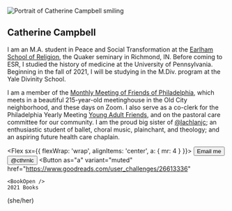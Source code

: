 

<Image
  alt="Portrait of Catherine Campbell smiling"
  src="/portrait.jpg"
  width={1024}
  height={1536}
  layout="responsive"
  priority
/>

<article>

# Catherine Campbell

I am an M.A. student in Peace and Social Transformation at the [Earlham School of Religion](https://esr.earlham.edu), the Quaker seminary in Richmond, IN. Before coming to ESR, I studied the history of medicine at the University of Pennsylvania. Beginning in the fall of 2021, I will be studying in the M.Div. program at the Yale Divinity School.

I am a member of the [Monthly Meeting of Friends of Philadelphia](https://www.fgcquaker.org/cloud/monthly-meeting-friends-philadelphia-arch-street-quakers), which meets in a beautiful 215-year-old meetinghouse in the Old City neighborhood, and these days on Zoom. I also serve as a co-clerk for the Philadelphia Yearly Meeting [Young Adult Friends](https://www.pym.org/young-adult-friends/), and on the pastoral care committee for our community. I am the proud big sister of [@lachlanjc](https://lachlanjc.com); an enthusiastic student of ballet, choral music, plainchant, and theology; and an aspiring future health care chaplain.

<Flex sx={{ flexWrap: 'wrap', alignItems: 'center', a: { mr: 4 } }}>
  <Button as="a" variant="muted" href="mailto:catherine.campbell617@gmail.com">
    <Mail />
    Email me
  </Button>
  <Button as="a" variant="muted" href="https://twitter.com/cthrnlc">
    <Twitter />
    @cthrnlc
  </Button>
  <Button
    as="a"
    variant="muted"
    href="https://www.goodreads.com/user_challenges/26613336"
  >
    <BookOpen />
    2021 Books
  </Button>
  (she/her)
</Flex>

</article>
